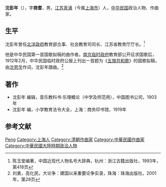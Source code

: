 {{otheruses|subject=中华民国政治人物|other=曲艺理论家|沈彭年 (曲艺理论家)}}

'''沈彭年'''（{{bd|1877年||1929年|}}），字'''商耆'''，男，[[江苏省|江苏]][[青浦区|青浦]]（今属[[上海市|上海市]]）人，[[中华民国|中华民国]]政治人物、作曲家。

== 生平 ==
沈彭年曾任[[北洋政府|北洋政府]]教育部佥事、社会教育司司长、江苏省教育厅厅长。<ref>陈玉堂编著，中国近现代人物名号大辞典，杭州：浙江古籍出版社，1993年，第418页</ref>

他是中华民国第一首国歌拟稿的曲作者。[[中華民國臨時政府_(1912年－1913年)|南京临时政府]]教育部公开征求国歌后，1912年2月，中华民国临时政府公报上刊出一首题为《[[五族共和歌|五旗共和歌]]》的国歌拟稿，由[[沈恩孚|沈恩孚]]作词，沈彭年譜曲。<ref>刘勇，高化民，大论争：建国以来重要论争实录，珠海：珠海出版社，2001年，第28页</ref>

== 著作 ==
* 沈彭年 编辑，音乐教科书·乐理概论（中学及师范用），中国图书公司，1903年
* 沈彭年 编，小学教育法令大全，上海：商务印书馆，1919年

== 参考文献 ==
{{reflist}}

{{Authority control}}
{{DEFAULTSORT:Shen沈}}
[[Category:沈姓|Peng]]
[[Category:上海人|Category:上海人]]
[[Category:清朝作曲家|Category:清朝作曲家]]
[[Category:中華民國作曲家|Category:中華民國作曲家]]
[[Category:中華民國大陸時期政治人物|Category:中華民國大陸時期政治人物]]